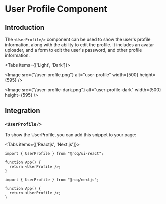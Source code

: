 
# User Profile Component

## Introduction

The `<UserProfile/>` component can be used to show the user's profile information, along with the ability to edit the profile.
It includes an avatar uploader, and a form to edit the user's password, and other profile information.

<Tabs items={['Light', 'Dark']}><Tab>

<Image src={"/user-profile.png"} alt="user-profile" width={500} height={595} />

</Tab><Tab>

<Image
  src={"/user-profile-dark.png"}
  alt="user-profile-dark"
  width={500}
  height={595}
/>

</Tab></Tabs>

## Integration

<DoBasicSetup />

### `<UserProfile/>`

To show the UserProfile, you can add this snippet to your page:

<Tabs items={['Reactjs', 'Next.js']}><Tab>

```tsx
import { UserProfile } from "@roq/ui-react";

function App() {
  return <UserProfile />;
}
```

</Tab>
<Tab>

```tsx
import { UserProfile } from "@roq/nextjs";

function App() {
  return <UserProfile />;
}
```

</Tab>
</Tabs>
